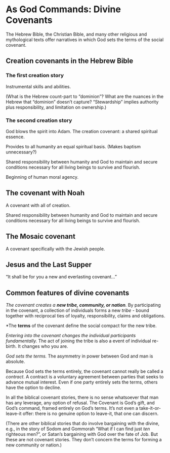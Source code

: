 # As God Commands: Divine Covenants

The Hebrew Bible, the Christian Bible, and many other religious and mythological texts offer narratives in which God sets the terms of the social covenant.

## Creation covenants in the Hebrew Bible

### The first creation story

Instrumental skills and abilities.

(What is the Hebrew count-part to “dominion”? What are the nuances in
the Hebrew that “dominion” doesn’t capture? “Stewardship” implies
authority plus responsibility, and limitation on ownership.)


### The second creation story

God blows the spirit into Adam. 
The creation covenant: a shared spiritual essence.

Provides to all humanity an equal spiritual basis. (Makes baptism
unnecessary?)

Shared responsibility between humanity and God to maintain and secure
conditions necessary for all living beings to survive and flourish.

Beginning of human moral agency.


## The covenant with Noah

A covenant with all of creation.

Shared responsibility between humanity and God to maintain and secure
conditions necessary for all living beings to survive and flourish.

## The Mosaic covenant

A covenant specifically with the Jewish people.


## Jesus and the Last Supper

"It shall be for you a new and everlasting covenant..."




## Common features of divine covenants

*The covenant creates a **new tribe, community, or nation**.* By participating in the covenant, a collection of individuals forms a new *tribe* - bound together with reciprocal ties of loyalty, responsibility, claims and obligations. 

*The **terms** of the covenant define the social compact for the new tribe.

*Entering into the covenant changes the individual participants fundamentally.* The act of joining the tribe is also a event of individual re-birth. It changes who you are.




*God sets the terms.* The asymmetry in power between God and man is absolute.

Because God sets the terms entirely, the covenant cannot really be called a *contract*. A contract is a voluntary agreement between parties that seeks to advance mutual interest. Even if one party entirely sets the terms, others have the option to decline.

In all the biblical covenant stories, there is no sense whatsoever that man has any leverage, any option of refusal. The Covenant is God's gift, and God's command, framed entirely on God's terms. It's not even a take-it-or-leave-it offer: there is no genuine option to leave-it, that one can discern.

(There are other biblical stories that do involve bargaining with the divine, e.g., in the story of Sodom and Gommorah "What if I can find just *ten* righteous men?", or Satan's bargaining with God over the fate of Job. But these are not covenant stories. They don't concern the terms for forming a new community or nation.)
